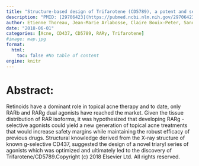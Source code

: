```yaml
---
title: "Structure-based design of Trifarotene (CD5789), a potent and selective RARg agonist for the treatment of acne"
description: "PMID: [29706423](https://pubmed.ncbi.nlm.nih.gov/29706423/){target='_blank'}    DOI: [10.1016/j.bmcl.2018.04.036](https://doi.org/10.1016/j.bmcl.2018.04.036){target='_blank'}"
author: Etienne Thoreau, Jean-Marie Arlabosse, Claire Bouix-Peter, Sandrine Chambon, Laurent Chantalat, Sebastien Daver, Laurence Dumais, Gwenaelle Duvert, Angelique Feret, Gilles Ouvry, Jonathan Pascau, Catherine Raffin, Nicolas Rodeville, Catherine Soulet, Samuel Tabet, Sandrine Talano, Thibaud Portal
date: "2018-06-01"
categories: [Acne, CD437, CD5789, RARγ, Trifarotene]
#image: map.jpg
format:
  html:
    toc: false #No table of content
engine: knitr
---
```


# Abstract:

Retinoids have a dominant role in topical acne therapy and to date, only RARb and RARg dual agonists have reached the market. Given the tissue distribution of RAR isoforms, it was hypothesized that developing RARg -selective agonists could yield a new generation of topical acne treatments that would increase safety margins while maintaining the robust efficacy of previous drugs. Structural knowledge derived from the X-ray structure of known g-selective CD437, suggested the design of a novel triaryl series of agonists which was optimized and ultimately led to the discovery of Trifarotene/CD5789.Copyright (c) 2018 Elsevier Ltd. All rights reserved.
        